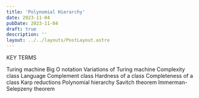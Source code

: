 ```yaml
---
title: 'Polynomial Hierarchy'
date: 2023-11-04
pubDate: 2023-11-04
draft: true
description: ''
layout: ../../layouts/PostLayout.astro
---
```


KEY TERMS

Turing machine
Big O notation
Variations of Turing machine
Complexity class
Language
Complement class
Hardness of a class
Completeness of a class
Karp reductions
Polynomial hierarchy
Savitch theorem
Immerman-Selepzeny theorem
